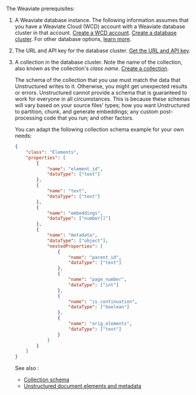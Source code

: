 The Weaviate prerequisites:

1. A Weaviate database instance. The following information assumes that you have a Weaviate Cloud (WCD) account with a Weaviate database cluster in that account. 
   [Create a WCD account](https://weaviate.io/developers/wcs/quickstart#create-a-wcd-account). [Create a database cluster](https://weaviate.io/developers/wcs/quickstart#create-a-weaviate-cluster). For other database options, [learn more](https://weaviate.io/developers/weaviate/installation).

2. The URL and API key for the database cluster. [Get the URL and API key](https://weaviate.io/developers/wcs/quickstart#explore-the-details-panel).

3. A collection in the database cluster. Note the name of the collection, also known as the collection's _class name_. [Create a collection](https://weaviate.io/developers/wcs/tools/collections-tool).

   The schema of the collection that you use must match the data that Unstructured writes to it. Otherwise, you might get unexpected results or errors. 
   Unstructured cannot provide a schema that is guaranteed to work for everyone in all circumstances. This is because these schemas will vary based on 
   your source files' types; how you want Unstructured to partition, chunk, and generate embeddings; 
   any custom post-processing code that you run; and other factors.

   You can adapt the following collection schema example for your own needs:

   ```json
   {
       "class": "Elements",
       "properties": [
           {
               "name": "element_id",
               "dataType": ["text"]
           },
           {
               "name": "text",
               "dataType": ["text"]
           },
           {
               "name": "embeddings",
               "dataType": ["number[]"]
           },
           {
               "name": "metadata",
               "dataType": ["object"],
               "nestedProperties": [
                   {
                       "name": "parent_id",
                       "dataType": ["text"]
                   },
                   {
                       "name": "page_number",
                       "dataType": ["int"]
                   },
                   {
                       "name": "is_continuation",
                       "dataType": ["boolean"]
                   },
                   {
                       "name": "orig_elements",
                       "dataType": ["text"]
                   }
               ]
           }
       ]
   }
   ```
   
   See also :

   - [Collection schema](https://weaviate.io/developers/weaviate/config-refs/schema)
   - [Unstructured document elements and metadata](/api-reference/api-services/document-elements)